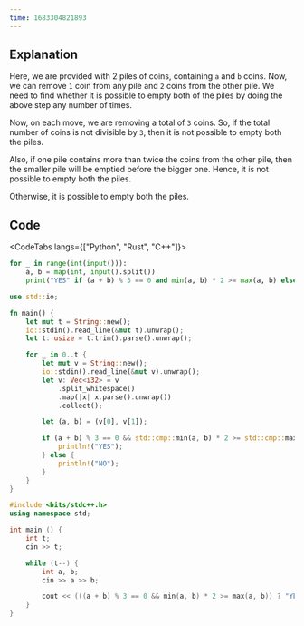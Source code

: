 ```yaml
---
time: 1683304821893
---
```


## Explanation



Here, we are provided with 2 piles of coins, containing `a` and `b` coins. Now, we can remove `1` coin from any pile and `2` coins from the other pile. 
We need to find whether it is possible to empty both of the piles by doing the above step any number of times.



Now, on each move, we are removing a total of `3` coins. So, if the total number of coins is not divisible by `3`, then it is not possible to empty both the piles.



Also, if one pile contains more than twice the coins from the other pile, then the smaller pile will be emptied before the bigger one. Hence, it is not possible to empty both the piles.



Otherwise, it is possible to empty both the piles.

## Code



<CodeTabs langs={["Python", "Rust", "C++"]}>

```python
for _ in range(int(input())):
    a, b = map(int, input().split())
    print("YES" if (a + b) % 3 == 0 and min(a, b) * 2 >= max(a, b) else "NO")
```

```rust
use std::io;

fn main() {
    let mut t = String::new();
    io::stdin().read_line(&mut t).unwrap();
    let t: usize = t.trim().parse().unwrap();

    for _ in 0..t {
        let mut v = String::new();
        io::stdin().read_line(&mut v).unwrap();
        let v: Vec<i32> = v
            .split_whitespace()
            .map(|x| x.parse().unwrap())
            .collect();

        let (a, b) = (v[0], v[1]);

        if (a + b) % 3 == 0 && std::cmp::min(a, b) * 2 >= std::cmp::max(a, b) {
            println!("YES");
        } else {
            println!("NO");
        }
    }
}
```

```cpp
#include <bits/stdc++.h>
using namespace std;

int main () {
    int t;
    cin >> t;

    while (t--) {
        int a, b;
        cin >> a >> b;

        cout << (((a + b) % 3 == 0 && min(a, b) * 2 >= max(a, b)) ? "YES" : "NO") << endl;
    }
}
```

</CodeTabs>
